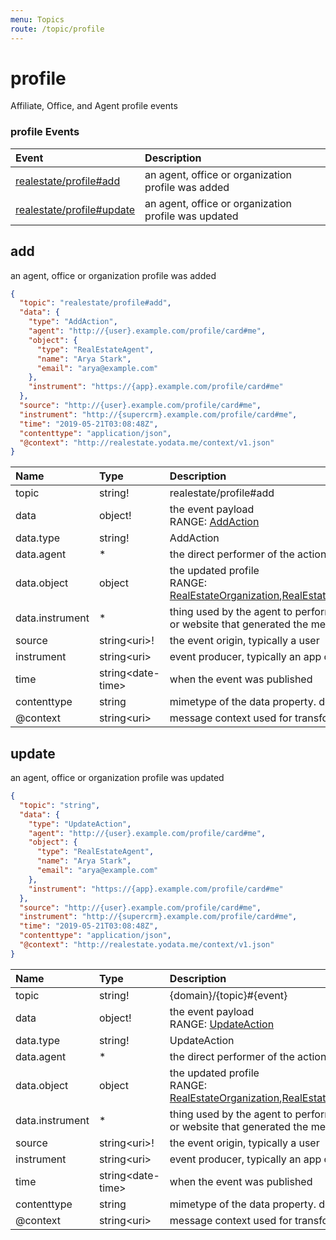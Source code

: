 ```yaml
---
menu: Topics
route: /topic/profile
---
```

# profile

Affiliate, Office, and Agent profile events


### profile Events

| Event | Description |
| :---- | :---------- |
| [realestate/profile#add](#add) | an agent, office or organization profile was added |
| [realestate/profile#update](#update) | an agent, office or organization profile was updated |


## add

an agent, office or organization profile was added


```json
{
  "topic": "realestate/profile#add",
  "data": {
    "type": "AddAction",
    "agent": "http://{user}.example.com/profile/card#me",
    "object": {
      "type": "RealEstateAgent",
      "name": "Arya Stark",
      "email": "arya@example.com"
    },
    "instrument": "https://{app}.example.com/profile/card#me"
  },
  "source": "http://{user}.example.com/profile/card#me",
  "instrument": "http://{supercrm}.example.com/profile/card#me",
  "time": "2019-05-21T03:08:48Z",
  "contenttype": "application/json",
  "@context": "http://realestate.yodata.me/context/v1.json"
}
```


| Name | Type | Description |
|:-----| :--- | :---------- |
| topic | string! | realestate/profile#add  |
| data | object! | the event payload <br/>RANGE: [AddAction](/schemas#addaction) |
| data.type | string! | AddAction  |
| data.agent | * | the direct performer of the action  |
| data.object | object | the updated profile <br/>RANGE: [RealEstateOrganization](/schemas#realestateorganization),[RealEstateOffice](/schemas#realestateoffice),[RealEstateAgent](/schemas#realestateagent),[Person](/schemas#person) |
| data.instrument | * | thing used by the agent to perform the action, i.e. an application or website that generated the message.  |
| source | string&lt;uri&gt;! | the event origin, typically a user  |
| instrument | string&lt;uri&gt; | event producer, typically an app or service  |
| time | string&lt;date-time&gt; | when the event was published  |
| contenttype | string | mimetype of the data property.  default=application/json  |
| @context | string&lt;uri&gt; | message context used for transforming message content  |


## update

an agent, office or organization profile was updated


```json
{
  "topic": "string",
  "data": {
    "type": "UpdateAction",
    "agent": "http://{user}.example.com/profile/card#me",
    "object": {
      "type": "RealEstateAgent",
      "name": "Arya Stark",
      "email": "arya@example.com"
    },
    "instrument": "https://{app}.example.com/profile/card#me"
  },
  "source": "http://{user}.example.com/profile/card#me",
  "instrument": "http://{supercrm}.example.com/profile/card#me",
  "time": "2019-05-21T03:08:48Z",
  "contenttype": "application/json",
  "@context": "http://realestate.yodata.me/context/v1.json"
}
```


| Name | Type | Description |
|:-----| :--- | :---------- |
| topic | string! | {domain}/{topic}#{event}  |
| data | object! | the event payload <br/>RANGE: [UpdateAction](/schemas#updateaction) |
| data.type | string! | UpdateAction  |
| data.agent | * | the direct performer of the action  |
| data.object | object | the updated profile <br/>RANGE: [RealEstateOrganization](/schemas#realestateorganization),[RealEstateOffice](/schemas#realestateoffice),[RealEstateAgent](/schemas#realestateagent),[Person](/schemas#person) |
| data.instrument | * | thing used by the agent to perform the action, i.e. an application or website that generated the message.  |
| source | string&lt;uri&gt;! | the event origin, typically a user  |
| instrument | string&lt;uri&gt; | event producer, typically an app or service  |
| time | string&lt;date-time&gt; | when the event was published  |
| contenttype | string | mimetype of the data property.  default=application/json  |
| @context | string&lt;uri&gt; | message context used for transforming message content  |


